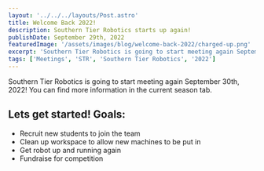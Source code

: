 ```yaml
---
layout: '../../../layouts/Post.astro'
title: Welcome Back 2022!
description: Southern Tier Robotics starts up again!
publishDate: September 29th, 2022
featuredImage: '/assets/images/blog/welcome-back-2022/charged-up.png'
excerpt: 'Southern Tier Robotics is going to start meeting again September 30th, 2022!'
tags: ['Meetings', 'STR', 'Southern Tier Robotics', '2022']
---
```


Southern Tier Robotics is going to start meeting again September 30th, 2022! You can find more information in the current season tab.

## Lets get started! Goals:

- Recruit new students to join the team
- Clean up workspace to allow new machines to be put in
- Get robot up and running again
- Fundraise for competition